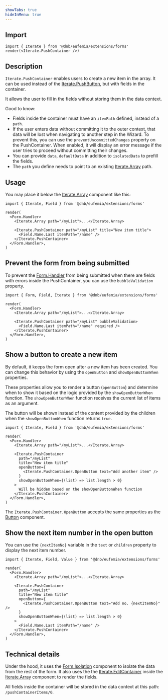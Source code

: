 ```yaml
---
showTabs: true
hideInMenu: true
---
```


## Import

```tsx
import { Iterate } from '@dnb/eufemia/extensions/forms'
render(<Iterate.PushContainer />)
```

## Description

`Iterate.PushContainer` enables users to create a new item in the array. It can be used instead of the [Iterate.PushButton](/uilib/extensions/forms/Iterate/PushButton/), but with fields in the container.

It allows the user to fill in the fields without storing them in the data context.

Good to know:

- Fields inside the container must have an `itemPath` defined, instead of a `path`.
- If the user enters data without committing it to the outer context, that data will be lost when navigating to another step in the Wizard. To prevent this, you can use the `preventUncommittedChanges` property on the PushContainer. When enabled, it will display an error message if the user tries to proceed without committing their changes.
- You can provide `data`, `defaultData` in addition to `isolatedData` to prefill the fields.
- The `path` you define needs to point to an existing [Iterate.Array](/uilib/extensions/forms/Iterate/Array/) path.

## Usage

You may place it below the [Iterate.Array](/uilib/extensions/forms/Iterate/Array/) component like this:

```tsx
import { Iterate, Field } from '@dnb/eufemia/extensions/forms'

render(
  <Form.Handler>
    <Iterate.Array path="/myList">...</Iterate.Array>

    <Iterate.PushContainer path="/myList" title="New item title">
      <Field.Name.Last itemPath="/name" />
    </Iterate.PushContainer>
  </Form.Handler>,
)
```

## Prevent the form from being submitted

To prevent the [Form.Handler](/uilib/extensions/forms/Form/Handler/) from being submitted when there are fields with errors inside the PushContainer, you can use the `bubbleValidation` property.

```tsx
import { Form, Field, Iterate } from '@dnb/eufemia/extensions/forms'

render(
  <Form.Handler>
    <Iterate.Array path="/myList">...</Iterate.Array>

    <Iterate.PushContainer path="/myList" bubbleValidation>
      <Field.Name.Last itemPath="/name" required />
    </Iterate.PushContainer>
  </Form.Handler>,
)
```

## Show a button to create a new item

By default, it keeps the form open after a new item has been created. You can change this behavior by using the `openButton` and `showOpenButtonWhen` properties.

These properties allow you to render a button (`openButton`) and determine when to show it based on the logic provided by the `showOpenButtonWhen` function. The `showOpenButtonWhen` function receives the current list of items as an argument.

The button will be shown instead of the content provided by the children when the `showOpenButtonWhen` function returns `true`.

```tsx
import { Iterate, Field } from '@dnb/eufemia/extensions/forms'

render(
  <Form.Handler>
    <Iterate.Array path="/myList">...</Iterate.Array>

    <Iterate.PushContainer
      path="/myList"
      title="New item title"
      openButton={
        <Iterate.PushContainer.OpenButton text="Add another item" />
      }
      showOpenButtonWhen={(list) => list.length > 0}
    >
      Will be hidden based on the showOpenButtonWhen function
    </Iterate.PushContainer>
  </Form.Handler>,
)
```

The `Iterate.PushContainer.OpenButton` accepts the same properties as the [Button](/uilib/components/button/) component.

## Show the next item number in the open button

You can use the `{nextItemNo}` variable in the `text` or `children` property to display the next item number.

```tsx
import { Iterate, Field, Value } from '@dnb/eufemia/extensions/forms'

render(
  <Form.Handler>
    <Iterate.Array path="/myList">...</Iterate.Array>

    <Iterate.PushContainer
      path="/myList"
      title="New item title"
      openButton={
        <Iterate.PushContainer.OpenButton text="Add no. {nextItemNo}" />
      }
      showOpenButtonWhen={(list) => list.length > 0}
    >
      <Field.Name.Last itemPath="/name" />
    </Iterate.PushContainer>
  </Form.Handler>,
)
```

## Technical details

Under the hood, it uses the [Form.Isolation](/uilib/extensions/forms/Form/Isolation/) component to isolate the data from the rest of the form. It also uses the the [Iterate.EditContainer](/uilib/extensions/forms/Iterate/EditContainer/) inside the [Iterate.Array](/uilib/extensions/forms/Iterate/Array/) component to render the fields.

All fields inside the container will be stored in the data context at this path: `/pushContainerItems/0`.
